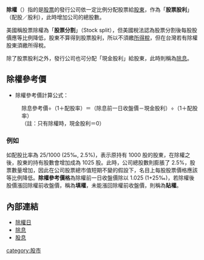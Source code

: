 '''除權'''（{{lang-en|'''Ex-Right'''}}）指的是[[股票|股票]]的發行公司依一定比例分配股票給[[股東|股東]]，作為「'''股票股利'''」（配股／股利），此時增加公司的總股數。

美國稱股票除權為「'''股票分割'''」（Stock split），但美國稅法認為股票分割後每股股價應等比例降低，股東不算得到股票股利，所以不須繳[[所得稅|所得稅]]，但在台灣若有除權股東須繳所得稅。

除了股票股利之外，發行公司也可分配「現金股利」給股東，此時則稱為[[除息|除息]]。

==除權參考價==
*除權參考價計算公式：
:除息參考價÷（1＋配股率）＝（除息前一日收盤價－現金股利）÷（1＋配股率）
:（註：只有除權時，現金股利＝0）

===例如===
如配股比率為 25/1000 (25‰, 2.5%)，表示原持有 1000 股的股東，在除權之後，股東的持有股數會增加成為 1025 股。此時，公司總股數則膨脹了 2.5%，股票數量增加，因此在公司股票總市值短期不變的假設下，名目上每股股票價格應該等比例降低。'''除權參考價格'''為除權前一日收盤價除以 1.025 (1+25‰)，若除權後股價漲回除權前收盤價，稱為'''填權'''，未能漲回除權前收盤價，則稱為'''貼權'''。

== 內部連結 ==
*[[除權日|除權日]]
*[[除息|除息]]
*[[股息|股息]]

{{econ-stub}}

[[category:股市|category:股市]]